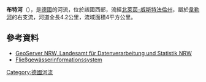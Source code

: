 {{Multiple issues|
{{No footnotes|time=2020-07-16T14:25:23+00:00}}
{{Refimprove|time=2020-07-16T14:25:23+00:00}}
}}
{{Coord|52|7|33|N|8|40|26|E|display=title}}

'''布特河'''（{{lang-de|Butterbach}}），是[[德國|德國]]的河流，位於該國西部，流經[[北萊茵-威斯特法倫州|北萊茵-威斯特法倫州]]，屬於[[韦勒河_(威悉河支流)|韋勒河]]的右支流，河道全長4.2公里，流域面積4平方公里。

==參考資料==
* [http://www.geoserver.nrw.de/ GeoServer NRW, Landesamt für Datenverarbeitung und Statistik NRW] {{Wayback|url=http://www.geoserver.nrw.de/ |date=20161204115214 }}
*[https://web.archive.org/web/20120808152043/http://fisdt.de/wrrl/page/begruessung.html Fließgewässerinformationssystem]

{{Germany-geo-stub}}
[[Category:德國河流|Category:德國河流]]